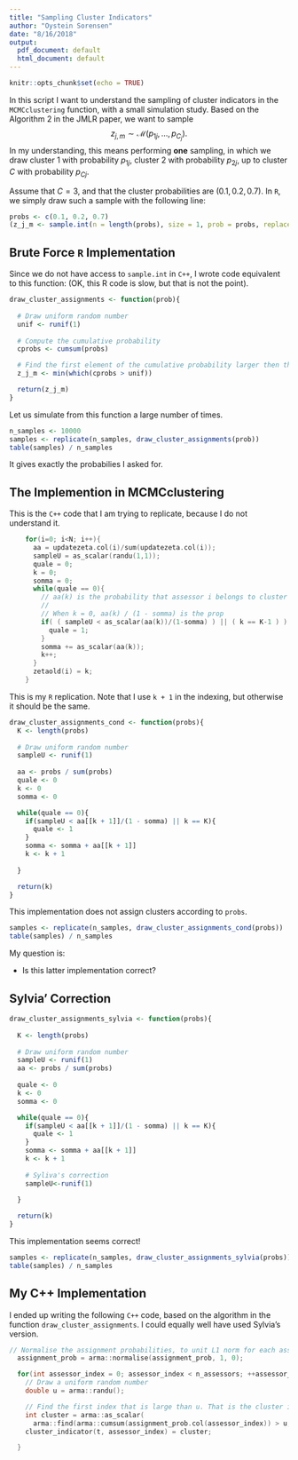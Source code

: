 ```yaml
---
title: "Sampling Cluster Indicators"
author: "Oystein Sorensen"
date: "8/16/2018"
output:
  pdf_document: default
  html_document: default
---
```


```r
knitr::opts_chunk$set(echo = TRUE)
```

In this script I want to understand the sampling of cluster indicators in the `MCMCclustering` function, with a small simulation study. Based on the Algorithm 2 in the JMLR paper, we want to sample $$z_{j, m} \sim \mathcal{M}(p_{1j}, \dots,p_{C_{j}}).$$ In my understanding, this means performing **one** sampling, in which we draw cluster 1 with probability $p_{1j}$, cluster 2 with probability $p_{2j}$, up to cluster $C$ with probability $p_{Cj}$. 


Assume that $C=3$, and that the cluster probabilities are $(0.1, 0.2, 0.7)$. In `R`, we simply draw such a sample with the following line:

```r
probs <- c(0.1, 0.2, 0.7)
(z_j_m <- sample.int(n = length(probs), size = 1, prob = probs, replace = TRUE))
```

## Brute Force `R` Implementation
Since we do not have access to `sample.int` in `C++`, I wrote code equivalent to this function: (OK, this R code is slow, but that is not the point).

```r
draw_cluster_assignments <- function(prob){
  
  # Draw uniform random number
  unif <- runif(1)
  
  # Compute the cumulative probability
  cprobs <- cumsum(probs)

  # Find the first element of the cumulative probability larger then the uniform number
  z_j_m <- min(which(cprobs > unif))

  return(z_j_m)
}
```

Let us simulate from this function a large number of times.

```r
n_samples <- 10000
samples <- replicate(n_samples, draw_cluster_assignments(prob))
table(samples) / n_samples
```
It gives exactly the probabilies I asked for.

## The Implemention in MCMCclustering

This is the `C++` code that I am trying to replicate, because I do not understand it.
```cpp
    for(i=0; i<N; i++){
      aa = updatezeta.col(i)/sum(updatezeta.col(i));
      sampleU = as_scalar(randu(1,1));
      quale = 0;
      k = 0;
      somma = 0;
      while(quale == 0){
        // aa(k) is the probability that assessor i belongs to cluster k
        // 
        // When k = 0, aa(k) / (1 - somma) is the prop
        if( ( sampleU < as_scalar(aa(k))/(1-somma) ) || ( k == K-1 ) ) {
          quale = 1;
        }
        somma += as_scalar(aa(k));
        k++;
      }
      zetaold(i) = k;
    }
```


This is my `R` replication. Note that I use `k + 1` in the indexing, but otherwise it should be the same.

```r
draw_cluster_assignments_cond <- function(probs){
  K <- length(probs)
  
  # Draw uniform random number
  sampleU <- runif(1)
  
  aa <- probs / sum(probs)
  quale <- 0
  k <- 0
  somma <- 0

  while(quale == 0){
    if(sampleU < aa[[k + 1]]/(1 - somma) || k == K){
      quale <- 1
    }
    somma <- somma + aa[[k + 1]]
    k <- k + 1
    
  }

  return(k)
}
```

This implementation does not assign clusters according to `probs`.

```r
samples <- replicate(n_samples, draw_cluster_assignments_cond(probs))
table(samples) / n_samples
```




My question is: 

- Is this latter implementation correct?

## Sylvia' Correction



```r
draw_cluster_assignments_sylvia <- function(probs){
  
  K <- length(probs)
  
  # Draw uniform random number
  sampleU <- runif(1)
  aa <- probs / sum(probs)
  
  quale <- 0
  k <- 0
  somma <- 0

  while(quale == 0){
    if(sampleU < aa[[k + 1]]/(1 - somma) || k == K){
      quale <- 1
    }
    somma <- somma + aa[[k + 1]]
    k <- k + 1
    
    # Syliva's correction
    sampleU<-runif(1)
    
  }

  return(k)
}
```

This implementation seems correct!

```r
samples <- replicate(n_samples, draw_cluster_assignments_sylvia(probs))
table(samples) / n_samples
```


## My C++ Implementation

I ended up writing the following `C++` code, based on the algorithm in the function `draw_cluster_assignments`. I could equally well have used Sylvia's version.

```cpp
// Normalise the assignment probabilities, to unit L1 norm for each assessor (column)
  assignment_prob = arma::normalise(assignment_prob, 1, 0);

  for(int assessor_index = 0; assessor_index < n_assessors; ++assessor_index){
    // Draw a uniform random number
    double u = arma::randu();

    // Find the first index that is large than u. That is the cluster index.
    int cluster = arma::as_scalar(
      arma::find(arma::cumsum(assignment_prob.col(assessor_index)) > u, 1, "first"));
    cluster_indicator(t, assessor_index) = cluster;

  }

```

